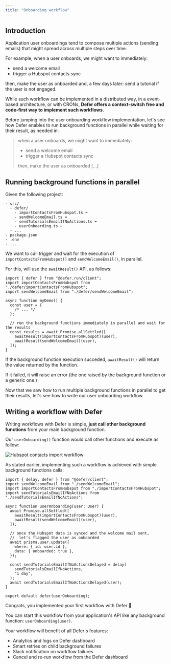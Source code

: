 ```yaml
---
title: "Onboarding workflow"
---
```


## Introduction

Application user onboardings tend to compose multiple actions (sending emails)
that might spread across multiple steps over time.

For example, when a user onboards, we might want to immediately:

- send a welcome email
- trigger a Hubspot contacts sync

then, make the user as onboarded and, a few days later: send a tutorial if the
user is not engaged.

While such workflow can be implemented in a distributed way, in a event-based
architecture, or with CRONs, **Defer offers a context-switch free and code-first
way to implement such workflows**.

Before jumping into the user onboarding workflow implementation, let's see how
Defer enables to run background functions in parallel while waiting for their
result, as needed in:

> when a user onboards, we might want to immediately:
>
> - send a welcome email
> - trigger a Hubspot contacts sync
>
> then, make the user as onboarded [...]

## Running background functions in parallel

Given the following project:

```
- src/
  - defer/
    - importContactsFromHubspot.ts ⬅
    - sendWelcomeEmail.ts ⬅
    - sendTutorialsEmailIfNoActions.ts ⬅
    - userOnboarding.ts ⬅
  - ...
- package.json
- .env
- ...
```

We want to call trigger and wait for the execution of
`importContactsFromHubspot()` and `sendWelcomeEmail()`, in parallel.

For this, will use the `awaitResult()` API, as follows:

```tsx src/demoParallelRuns.ts
import { defer } from "@defer.run/client";
import importContactsFromHubspot from "./defer/importContactsFromHubspot";
import sendWelcomeEmail from "./defer/sendWelcomeEmail";

async function myDemo() {
  const user = {
    /* ... */
  };

  // run the background functions immediately in parallel and wait for the results
  const results = await Promise.allSettled([
    awaitResult(importContactsFromHubspot)(user),
    awaitResult(sendWelcomeEmail)(user),
  ]);
}
```

If the background function execution succeded, `awaitResult()` will return the
value returned by the function.

If it failed, it will raise an error (the one raised by the background function
or a generic one.)

Now that we saw how to run multiple background functions in parallel to get
their results, let's see how to write our user onboarding workflow.

## Writing a workflow with Defer

Writing workflows with Defer is simple, **just call other background functions**
from your main background function.

Our `userOnboarding()` function would call other functions and execute as
follow:

<Frame>
  <img
    src="/images/features/workflows/workflow.png"
    alt="Hubspot contacts import workflow"
  />
</Frame>

As stated earlier, implementing such a workflow is achieved with simple
background functions calls:

```tsx src/userOnboarding.ts
import { delay, defer } from "@defer/client";
import sendWelcomeEmail from "./sendWelcomeEmail";
import importContactsFromHubspot from "./importContactsFromHubspot";
import sendTutorialsEmailIfNoActions from "./sendTutorialsEmailIfNoActions";

async function userOnboarding(user: User) {
  await Promise.allSettled([
    awaitResult(importContactsFromHubspot)(user),
    awaitResult(sendWelcomeEmail)(user),
  ]);

  // once the Hubspot data is synced and the welcome mail sent,
  //  let's flagged the user as onboarded
  await prisma.user.update({
    where: { id: user.id },
    data: { onboarded: true },
  });

  const sendTutorialsEmailIfNoActionsDelayed = delay(
    sendTutorialsEmailIfNoActions,
    "1 day",
  );
  await sendTutorialsEmailIfNoActionsDelayed(user);
}

export default defer(userOnboarding);
```

Congrats, you implemented your first workflow with Defer 🎉

You can start this workflow from your application's API like any background
function: `userOnboarding(user)`.

Your workflow will benefit of all Defer's features:

- Analytics and logs on Defer dashboard
- Smart retries on child background failures
- Slack notification on workflow failures
- Cancel and re-run workflow from the Defer dashboard
